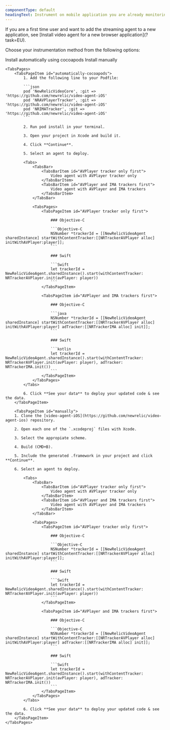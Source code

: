 ```yaml
---
componentType: default
headingText: Instrument on mobile application you are already monitoring
---
```


<Callout variant="important">
    If you are a first time user and want to add the streaming agent to a new application, see [Install video agent for a new browser application](?task=EU).
</Callout>

Choose your instrumentation method from the following options:

<Tabs>
    <TabsBar>
        <TabsBarItem id="automatically-cocoapods">
            Install automatically using cocoapods
        </TabsBarItem>
        <TabsBarItem id="manually">
            Install manually
        </TabsBarItem>
    </TabsBar>

    <TabsPages>
        <TabsPageItem id="automatically-cocoapods">
            1. Add the following line to your Podfile:

            ```json
            pod 'NewRelicVideoCore', :git => 'https://github.com/newrelic/video-agent-iOS'
            pod 'NRAVPlayerTracker', :git => 'https://github.com/newrelic/video-agent-iOS'
            pod 'NRIMATracker', :git => 'https://github.com/newrelic/video-agent-iOS'
            ```

            2. Run pod install in your terminal.

            3. Open your project in Xcode and build it.

            4. Click **Continue**.

            5. Select an agent to deploy.

            <Tabs>
                <TabsBar>
                    <TabsBarItem id="AVPlayer tracker only first">
                        Video agent with AVPlayer tracker only
                    </TabsBarItem>
                    <TabsBarItem id="AVPlayer and IMA trackers first">
                        Video agent with AVPlayer and IMA trackers
                    </TabsBarItem>
                </TabsBar>

                <TabsPages>
                    <TabsPageItem id="AVPlayer tracker only first">

                        ### Objective-C

                        ```Objective-C
                        NSNumber *trackerId = [[NewRelicVideoAgent sharedInstance] startWithContentTracker:[[NRTrackerAVPlayer alloc] initWithAVPlayer:player]];
                        ```

                        ### Swift

                        ```Swift
                        let trackerId = NewRelicVideoAgent.sharedInstance().start(withContentTracker: NRTrackerAVPlayer.init(avPlayer: player))
                        ```
                    </TabsPageItem>

                    <TabsPageItem id="AVPlayer and IMA trackers first">

                        ### Objective-C

                        ```java
                        NSNumber *trackerId = [[NewRelicVideoAgent sharedInstance] startWithContentTracker:[[NRTrackerAVPlayer alloc] initWithAVPlayer:player] adTracker:[[NRTrackerIMA alloc] init]];
                        ```

                        ### Swift

                        ```kotlin
                        let trackerId = NewRelicVideoAgent.sharedInstance().start(withContentTracker: NRTrackerAVPlayer.init(avPlayer: player), adTracker: NRTrackerIMA.init())
                        ```
                    </TabsPageItem>
                </TabsPages>
            </Tabs>

            6. Click **See your data** to deploy your updated code & see the data.
        </TabsPageItem>

        <TabsPageItem id="manually">
        1. Clone the [video-agent-iOS](https://github.com/newrelic/video-agent-ios) repository.

        2. Open each one of the `.xcodeproj` files with Xcode.
        
        3. Select the appropiate scheme.
        
        4. Build (CMD+B).
        
        5. Include the generated .framework in your project and click **Continue**.

        6. Select an agent to deploy.

            <Tabs>
                <TabsBar>
                    <TabsBarItem id="AVPlayer tracker only first">
                        Video agent with AVPlayer tracker only
                    </TabsBarItem>
                    <TabsBarItem id="AVPlayer and IMA trackers first">
                        Video agent with AVPlayer and IMA trackers
                    </TabsBarItem>
                </TabsBar>

                <TabsPages>
                    <TabsPageItem id="AVPlayer tracker only first">

                        ### Objective-C

                        ```Objective-C
                        NSNumber *trackerId = [[NewRelicVideoAgent sharedInstance] startWithContentTracker:[[NRTrackerAVPlayer alloc] initWithAVPlayer:player]];
                        ```

                        ### Swift

                        ```Swift
                        let trackerId = NewRelicVideoAgent.sharedInstance().start(withContentTracker: NRTrackerAVPlayer.init(avPlayer: player))
                        ```
                    </TabsPageItem>

                    <TabsPageItem id="AVPlayer and IMA trackers first">

                        ### Objective-C

                        ```Objective-C
                        NSNumber *trackerId = [[NewRelicVideoAgent sharedInstance] startWithContentTracker:[[NRTrackerAVPlayer alloc] initWithAVPlayer:player] adTracker:[[NRTrackerIMA alloc] init]];
                        ```

                        ### Swift

                        ```Swift
                        let trackerId = NewRelicVideoAgent.sharedInstance().start(withContentTracker: NRTrackerAVPlayer.init(avPlayer: player), adTracker: NRTrackerIMA.init())
                        ```
                    </TabsPageItem>
                </TabsPages>
            </Tabs>

            6. Click **See your data** to deploy your updated code & see the data.
        </TabsPageItem>
    </TabsPages>
</Tabs>